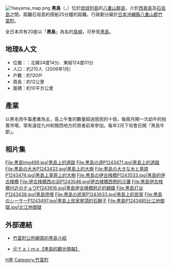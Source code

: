 {{noteTA
|1=zh-hans:千米; zh-hant:公里;
}}
{{Otheruses|黑島|subject=八重山群島的一個島嶼|other=同名的島嶼}}
[[File:Yaeyama_map.png|thumb]]
'''黑島'''（{{jpn|j=黒島|hg=くろしま|rm=Kuro-shima}}，{{ryu|r=黑島|kn=クルシィマ|rm=Kurusyma}}）位於[[琉球列島|琉球列島]]的[[八重山群島|八重山群島]]，介於[[西表島|西表島]]及[[石垣島|石垣島]]之間，距離石垣島約搭船25分鐘的距離。行政劃分屬於[[日本|日本]][[沖繩縣|沖繩縣]][[八重山郡|八重山郡]][[竹富町|竹富町]]。

全日本共有20座以「'''黑島'''」為名的[[島嶼|島嶼]]，可參見[[黑島|黑島]]。

==地理&人文==
*位置：：北緯24度14分、東經124度01分
*人口：約210人（2006年1月）
*戶數：約120戶
*周長：約12公里
*面積：約10平方公里

==產業==
以黑毛肉牛畜產業為主，島上牛隻的數量超過居民的十倍，每兩月開一次幼牛的拍賣市場，常有遠從九州和關西地方的買者前來參加。每年2月下旬會召開「黑島牛節」。

==相片集==
<gallery perrow=6>
File:黒島Img499.jpg|黑島上的道路
File:黒島の道P1243471.jpg|黑島上的道路
File:黒島の大木P1243433.jpg|黑島上的大樹
File:黒島の大きな木と草原P1243474.jpg|黑島上草原上的大樹
File:黒島の伊古桟橋P1243533.jpg|黑島的伊古棧橋
File:伊古桟橋西の浜P1243546.jpg|伊古棧橋西側的沙灘
File:黒島伊古桟橋付近のチョウP1243616.jpg|黑島伊古棧橋附近的蝴蝶
File:黒島灯台P1243438.jpg|[[黑島燈塔|黑島燈塔]]
File:黒島の民家P1243633.jpg|黑島上的民家
File:黒島のシーサーP1243497.jpg|黑島上民家屋頂的石獅子
File:黒島P1243485比江地御獄.jpg|比江地御獄
</gallery>

==外部連結==
{{commonscat|Kuroshima (Taketomi, Okinawa)}}
{{Wikivoyage|en:Kuro|黑島{{en icon}}}}
*{{Ja icon}}[https://web.archive.org/web/20061006133923/http://www.town.taketomi.okinawa.jp/island/kuro2.htm 竹富町公所網頁的黑島介紹]
*{{Ja icon}}[https://web.archive.org/web/20060821231056/http://yaima.cool.ne.jp/kurosimainfo.html ＠Ｙａｉｍａ【黑島的觀光情報】]

{{八重山群島}}

[[Category:八重山群島|H黑]]
[[Category:竹富町|Category:竹富町]]